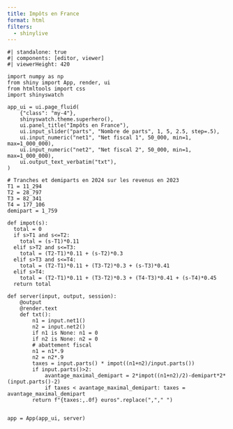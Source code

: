```yaml
---
title: Impôts en France
format: html
filters:
  - shinylive
---
```


:::{.column-screen-inset}
```shinylive-python
#| standalone: true
#| components: [editor, viewer]
#| viewerHeight: 420

import numpy as np
from shiny import App, render, ui
from htmltools import css
import shinyswatch

app_ui = ui.page_fluid(
    {"class": "my-4"},
    shinyswatch.theme.superhero(),
    ui.panel_title("Impôts en France"),
    ui.input_slider("parts", "Nombre de parts", 1, 5, 2.5, step=.5),
    ui.input_numeric("net1", "Net fiscal 1", 50_000, min=1, max=1_000_000),
    ui.input_numeric("net2", "Net fiscal 2", 50_000, min=1, max=1_000_000),
    ui.output_text_verbatim("txt"),
)

# Tranches et demiparts en 2024 sur les revenus en 2023
T1 = 11_294
T2 = 28_797
T3 = 82_341
T4 = 177_106
demipart = 1_759

def impot(s):
  total = 0
  if s>T1 and s<=T2:
    total = (s-T1)*0.11
  elif s>T2 and s<=T3:
    total = (T2-T1)*0.11 + (s-T2)*0.3
  elif s>T3 and s<=T4:
    total = (T2-T1)*0.11 + (T3-T2)*0.3 + (s-T3)*0.41
  elif s>T4:
    total = (T2-T1)*0.11 + (T3-T2)*0.3 + (T4-T3)*0.41 + (s-T4)*0.45
  return total

def server(input, output, session):
    @output
    @render.text
    def txt():
        n1 = input.net1()
        n2 = input.net2()
        if n1 is None: n1 = 0
        if n2 is None: n2 = 0
        # abattement fiscal
        n1 = n1*.9
        n2 = n2*.9
        taxes = input.parts() * impot((n1+n2)/input.parts())
        if input.parts()>2:
            avantage_maximal_demipart = 2*impot((n1+n2)/2)-demipart*2*(input.parts()-2)
            if taxes < avantage_maximal_demipart: taxes = avantage_maximal_demipart
        return f"{taxes:,.0f} euros".replace(","," ")


app = App(app_ui, server)
```
:::
